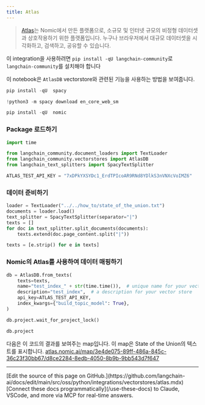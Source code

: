 ```yaml
---
title: Atlas
---
```


>[Atlas](https://docs.nomic.ai/index.html)는 Nomic에서 만든 플랫폼으로, 소규모 및 인터넷 규모의 비정형 데이터셋과 상호작용하기 위한 플랫폼입니다. 누구나 브라우저에서 대규모 데이터셋을 시각화하고, 검색하고, 공유할 수 있습니다.

이 integration을 사용하려면 `pip install -qU langchain-community`로 `langchain-community`를 설치해야 합니다

이 notebook은 `AtlasDB` vectorstore와 관련된 기능을 사용하는 방법을 보여줍니다.

```python
pip install -qU  spacy
```

```python
!python3 -m spacy download en_core_web_sm
```

```python
pip install -qU  nomic
```

### Package 로드하기

```python
import time

from langchain_community.document_loaders import TextLoader
from langchain_community.vectorstores import AtlasDB
from langchain_text_splitters import SpacyTextSplitter
```

```python
ATLAS_TEST_API_KEY = "7xDPkYXSYDc1_ErdTPIcoAR9RNd8YDlkS3nVNXcVoIMZ6"
```

### 데이터 준비하기

```python
loader = TextLoader("../../how_to/state_of_the_union.txt")
documents = loader.load()
text_splitter = SpacyTextSplitter(separator="|")
texts = []
for doc in text_splitter.split_documents(documents):
    texts.extend(doc.page_content.split("|"))

texts = [e.strip() for e in texts]
```

### Nomic의 Atlas를 사용하여 데이터 매핑하기

```python
db = AtlasDB.from_texts(
    texts=texts,
    name="test_index_" + str(time.time()),  # unique name for your vector store
    description="test_index",  # a description for your vector store
    api_key=ATLAS_TEST_API_KEY,
    index_kwargs={"build_topic_model": True},
)
```

```python
db.project.wait_for_project_lock()
```

```python
db.project
```

다음은 이 코드의 결과를 보여주는 map입니다. 이 map은 State of the Union의 텍스트를 표시합니다.
[atlas.nomic.ai/map/3e4de075-89ff-486a-845c-36c23f30bb67/d8ce2284-8edb-4050-8b9b-9bb543d7f647](https://atlas.nomic.ai/map/3e4de075-89ff-486a-845c-36c23f30bb67/d8ce2284-8edb-4050-8b9b-9bb543d7f647)

---

<Callout icon="pen-to-square" iconType="regular">
    [Edit the source of this page on GitHub.](https://github.com/langchain-ai/docs/edit/main/src/oss/python/integrations/vectorstores/atlas.mdx)
</Callout>
<Tip icon="terminal" iconType="regular">
    [Connect these docs programmatically](/use-these-docs) to Claude, VSCode, and more via MCP for    real-time answers.
</Tip>

